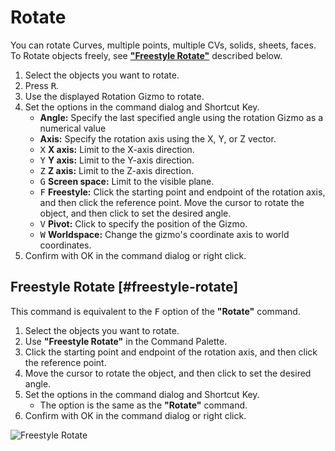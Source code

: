 
# Rotate

<Reference shortcut="R" command="Rotate" button="Left of Command Bar" />

You can rotate Curves, multiple points, multiple  CVs, solids, sheets, faces.<br />
 To Rotate objects freely, see [**"Freestyle Rotate"**](#freestyle-rotate) described below.

1. Select the objects you want to rotate.
2. Press <kbd>R</kbd>.
3. Use the displayed Rotation Gizmo to rotate.
4. Set the options in the command dialog and Shortcut Key.
   - **Angle:** Specify the last specified angle using the rotation Gizmo as a numerical value
   - **Axis:** Specify the rotation axis using the X, Y, or Z vector.
   - <kbd>X</kbd> **X axis:** Limit to the X-axis direction.
   - <kbd>Y</kbd> **Y axis:** Limit to the Y-axis direction.
   - <kbd>Z</kbd> **Z axis:** Limit to the Z-axis direction.
   - <kbd>G</kbd> **Screen space:** Limit to the visible plane.
   - <kbd>F</kbd> **Freestyle:** Click the starting point and endpoint of the rotation axis, and then click the reference point. Move the cursor to rotate the object, and then click to set the desired angle.
   - <kbd>V</kbd> **Pivot:** Click to specify the position of the Gizmo.
   - <kbd>W</kbd> **Worldspace:** Change the gizmo's coordinate axis to world coordinates.
5. Confirm with OK in the command dialog or right click.

## Freestyle Rotate [#freestyle-rotate]

This command is equivalent to the <kbd>F</kbd> option of the **"Rotate"** command.

1. Select the objects you want to rotate.
2. Use **"Freestyle Rotate"** in the Command Palette.
3. Click the starting point and endpoint of the rotation axis, and then click the reference point.
4. Move the cursor to rotate the object, and then click to set the desired angle. 
5. Set the options in the command dialog and Shortcut Key.
   - The option is the same as the **"Rotate"** command.
6. Confirm with OK in the command dialog or right click.

![Freestyle Rotate](/img/freestyle-rotate.gif)